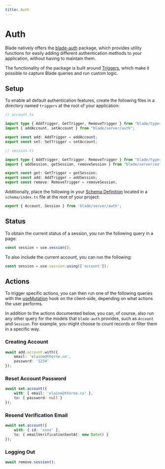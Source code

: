 ```yaml
---
title: Auth
---
```


# Auth

Blade natively offers the [blade-auth](https://github.com/ronin-co/blade/tree/main/packages/blade-auth) package, which provides utility functions for easily adding different authentication methods to your application, without having to maintain them.

The functionality of the package is built around [Triggers](/models/triggers), which make it possible to capture Blade queries and run custom logic.

## Setup

To enable all default authentication features, create the following files in a directory named `triggers` at the root of your application:

```ts
// account.ts

import type { AddTrigger, GetTrigger, RemoveTrigger } from "blade/types";
import { addAccount, setAccount } from "blade/server/auth";

export const add: AddTrigger = addAccount;
export const set: SetTrigger = setAccount;
```

```ts
// session.ts

import type { AddTrigger, GetTrigger, RemoveTrigger } from "blade/types";
import { addSession, getSession, removeSession } from "blade/server/auth";

export const get: GetTrigger = getSession;
export const add: AddTrigger = addSession;
export const remove: RemoveTrigger = removeSession;
```

Additionally, place the following in your [Schema Definition](/models) located in a `schema/index.ts` file at the root of your project:

```ts
export { Account, Session } from 'blade/server/auth';
```

## Status

To obtain the current status of a session, you run the following query in a page:

```ts
const session = use.session();
```

To also include the current account, you can run the following:

```ts
const session = use.session.using(['account']);
```

## Actions

To trigger specific actions, you can then run one of the following queries with the [useMutation](/hooks#usemutation-client) hook on the client-side, depending on what actions the user performs.

In addition to the actions documented below, you can, of course, also run any other query for the models that `blade-auth` provides, such as `Account` and `Session`. For example, you might choose to count records or filter them in a specific way.

### Creating Account

```ts
await add.account.with({
    email: 'elaine@thorne.co',
    password: '1234'
});
```

### Reset Account Password

```ts
await set.account({
    with: { email: 'elaine@thorne.co' },
    to: { password: null }
});
```

### Resend Verification Email

```ts
await set.account({
    with: { id: 'xxxx' },
    to: { emailVerificationSentAt: new Date() }
});
```

### Logging Out

```ts
await remove.session();
```